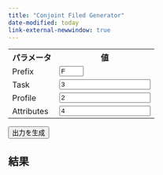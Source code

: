 ```yaml
---
title: "Conjoint Filed Generator"
date-modified: today
link-external-newwindow: true
---
```


<table>
    <tr>
      <th>パラメータ</th>
      <th>値</th>
    </tr>
    <tr>
      <td>Prefix</td>
      <td><input type="text" id="letter" value="F" size="3"></td>
    </tr>
    <tr>
      <td>Task</td>
      <td><input type="number" id="task" value="3" size="3"></td>
    </tr>
    <tr>
      <td>Profile</td>
      <td><input type="number" id="profile" value="2" size="3"></td>
    </tr>
    <tr>
      <td>Attributes</td>
      <td><input type="number" id="attribute" value="4" size="3"></td>
    </tr>
  </table>

  <button onclick="generateOutput()">出力を生成</button>

  <h2>結果</h2>
  <pre id="output"></pre>

  <script>
    function generateOutput() {
      const letter = document.getElementById("letter").value;
      const task = parseInt(document.getElementById("task").value);
      const profile = parseInt(document.getElementById("profile").value);
      const attribute = parseInt(document.getElementById("attribute").value);

      let lines = [];

      for (let t = 1; t <= task; t++) {
        for (let a = 1; a <= attribute; a++) {
          lines.push(`${letter}-${t}-${a}`);
          for (let p = 1; p <= profile; p++) {
            lines.push(`${letter}-${t}-${p}-${a}`);
          }
        }
      }

      document.getElementById("output").textContent = lines.join('\n');
    }
  </script>